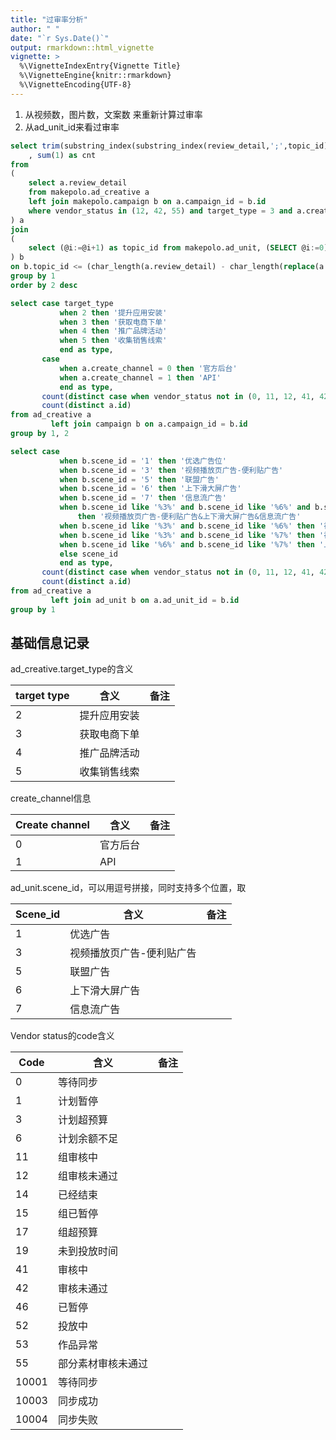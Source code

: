```yaml
---
title: "过审率分析"
author: " "
date: "`r Sys.Date()`"
output: rmarkdown::html_vignette
vignette: >
  %\VignetteIndexEntry{Vignette Title}
  %\VignetteEngine{knitr::rmarkdown}
  %\VignetteEncoding{UTF-8}
---
```



1. 从视频数，图片数，文案数 来重新计算过审率
2. 从ad_unit_id来看过审率





```sql
select trim(substring_index(substring_index(review_detail,';',topic_id),';',-1)) as review_detail
    , sum(1) as cnt
from
(
    select a.review_detail
    from makepolo.ad_creative a
    left join makepolo.campaign b on a.campaign_id = b.id
    where vendor_status in (12, 42, 55) and target_type = 3 and a.create_channel = 0
) a
join
(
    select (@i:=@i+1) as topic_id from makepolo.ad_unit, (SELECT @i:=0)  as i limit 40
) b
on b.topic_id <= (char_length(a.review_detail) - char_length(replace(a.review_detail, ';' ,''))+1)
group by 1
order by 2 desc
```

```sql
select case target_type
           when 2 then '提升应用安装'
           when 3 then '获取电商下单'
           when 4 then '推广品牌活动'
           when 5 then '收集销售线索'
           end as type,
       case
           when a.create_channel = 0 then '官方后台'
           when a.create_channel = 1 then 'API'
           end as type,
       count(distinct case when vendor_status not in (0, 11, 12, 41, 42, 55, 10001, 10004, 10003) then a.id end),
       count(distinct a.id)
from ad_creative a
         left join campaign b on a.campaign_id = b.id
group by 1, 2
```

```sql
select case
           when b.scene_id = '1' then '优选广告位'
           when b.scene_id = '3' then '视频播放页广告-便利贴广告'
           when b.scene_id = '5' then '联盟广告'
           when b.scene_id = '6' then '上下滑大屏广告'
           when b.scene_id = '7' then '信息流广告'
           when b.scene_id like '%3%' and b.scene_id like '%6%' and b.scene_id like '%7%'
               then '视频播放页广告-便利贴广告&上下滑大屏广告&信息流广告'
           when b.scene_id like '%3%' and b.scene_id like '%6%' then '视频播放页广告-便利贴广告&上下滑大屏广告'
           when b.scene_id like '%3%' and b.scene_id like '%7%' then '视频播放页广告-便利贴广告&信息流广告'
           when b.scene_id like '%6%' and b.scene_id like '%7%' then '上下滑大屏广告&信息流广告'
           else scene_id
           end as type,
       count(distinct case when vendor_status not in (0, 11, 12, 41, 42, 55, 10001, 10004, 10003) then a.id end),
       count(distinct a.id)
from ad_creative a
         left join ad_unit b on a.ad_unit_id = b.id
group by 1
```



## 基础信息记录

ad_creative.target_type的含义

| target type | 含义         | 备注 |
| ----------- | ------------ | ---- |
| 2           | 提升应用安装 |      |
| 3           | 获取电商下单 |      |
| 4           | 推广品牌活动 |      |
| 5           | 收集销售线索 |      |



create_channel信息

| Create channel | 含义     | 备注 |
| -------------- | -------- | ---- |
| 0              | 官方后台 |      |
| 1              | API      |      |



ad_unit.scene_id，可以用逗号拼接，同时支持多个位置，取

| Scene_id | 含义                      | 备注 |
| -------- | ------------------------- | ---- |
| 1        | 优选广告                  |      |
| 3        | 视频播放页广告-便利贴广告 |      |
| 5        | 联盟广告                  |      |
| 6        | 上下滑大屏广告            |      |
| 7        | 信息流广告                |      |



Vendor status的code含义

| Code  | 含义               | 备注 |
| ----- | ------------------ | ---- |
| 0     | 等待同步           |      |
| 1     | 计划暂停           |      |
| 3     | 计划超预算         |      |
| 6     | 计划余额不足       |      |
| 11    | 组审核中           |      |
| 12    | 组审核未通过       |      |
| 14    | 已经结束           |      |
| 15    | 组已暂停           |      |
| 17    | 组超预算           |      |
| 19    | 未到投放时间       |      |
| 41    | 审核中             |      |
| 42    | 审核未通过         |      |
| 46    | 已暂停             |      |
| 52    | 投放中             |      |
| 53    | 作品异常           |      |
| 55    | 部分素材审核未通过 |      |
| 10001 | 等待同步           |      |
| 10003 | 同步成功           |      |
| 10004 | 同步失败           |      |

